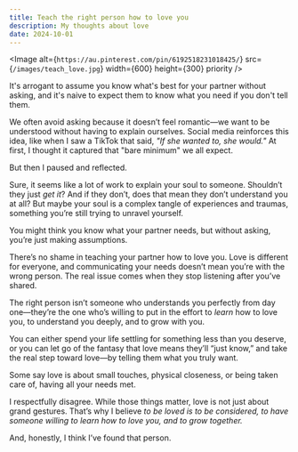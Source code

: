 ```yaml
---
title: Teach the right person how to love you
description: My thoughts about love
date: 2024-10-01
---
```


<Image
  alt={`https://au.pinterest.com/pin/6192518231018425/`}
  src={`/images/teach_love.jpg`}
  width={600}
  height={300}
  priority
/>

It's arrogant to assume you know what's best for your partner without asking, and it's naive to expect them to know what you need if you don't tell them.

We often avoid asking because it doesn’t feel romantic—we want to be understood without having to explain ourselves. Social media reinforces this idea, like when I saw a TikTok that said, *"If she wanted to, she would."* At first, I thought it captured that "bare minimum" we all expect.

But then I paused and reflected.

Sure, it seems like a lot of work to explain your soul to someone. Shouldn’t they just *get it*? And if they don’t, does that mean they don’t understand you at all? But maybe your soul is a complex tangle of experiences and traumas, something you’re still trying to unravel yourself.

You might think you know what your partner needs, but without asking, you’re just making assumptions.

There’s no shame in teaching your partner how to love you. Love is different for everyone, and communicating your needs doesn’t mean you’re with the wrong person. The real issue comes when they stop listening after you’ve shared. 

The right person isn’t someone who understands you perfectly from day one—they’re the one who’s willing to put in the effort to *learn* how to love you, to understand you deeply, and to grow with you.

You can either spend your life settling for something less than you deserve, or you can let go of the fantasy that love means they’ll “just know,” and take the real step toward love—by telling them what you truly want.

Some say love is about small touches, physical closeness, or being taken care of, having all your needs met.

I respectfully disagree. While those things matter, love is not just about grand gestures. That’s why I believe *to be loved is to be considered, to have someone willing to learn how to love you, and to grow together.*

And, honestly, I think I’ve found that person.